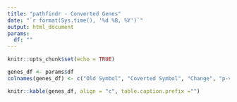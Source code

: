 ```yaml
---
title: "pathfindr - Converted Genes"
date: "`r format(Sys.time(), '%d %B, %Y')`"
output: html_document
params:
  df: ""
---
```


```r
knitr::opts_chunk$set(echo = TRUE)
```

```r
genes_df <- params$df
colnames(genes_df) <- c("Old Symbol", "Coverted Symbol", "Change", "p-value")

knitr::kable(genes_df, align = "c", table.caption.prefix ="")
```
